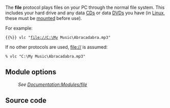 {{protocol|file}}
The '''file''' protocol plays files on your PC through the normal file system. This includes your hard drive and any data [[CD]]s or data [[DVD]]s you have (in [[Linux]], these must be [[wikipedia:Mount (computing)|mounted]] before use).

For example:
 {{%}} vlc "file://C:\My Music\Abracadabra.mp3"
If no other protocols are used, file:// is assumed:
 % vlc "C:\My Music\Abracadabra.mp3"

==Module options==
:''See [[Documentation:Modules/file]]''

==Source code==
{{file|modules/access/file.c|access module}}
